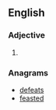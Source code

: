 ==English==

===Adjective===
{{head|en|adjective superlative form}}

# {{en-superlative of|deaf}}

===Anagrams===
* [[defeats#English|defeats]]
* [[feasted#English|feasted]]